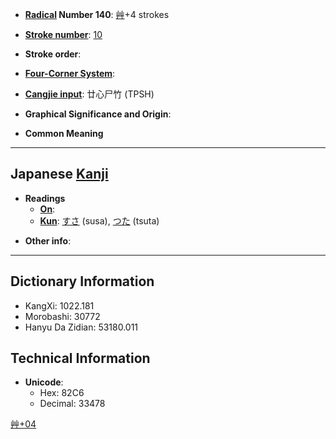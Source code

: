 * '''[[Wiktionary:Chinese radical index| Radical]] Number 140''': [[Wiktionary:Chinese radical index 艸|艸]]+4 strokes

* '''[[Wiktionary:Chinese total strokes index|Stroke number]]''': [[Wiktionary:Chinese total strokes index 10|10]]

* '''Stroke order''': 

* '''[[Wiktionary:Chinese four corner index|Four-Corner System]]''': 

* '''[[Wiktionary:Chinese Cangjie index|Cangjie input]]''': 廿心尸竹 (TPSH)

* '''Graphical Significance and Origin''': 

* '''Common Meaning'''

----

== Japanese [[Kanji]] ==

* '''Readings'''
** '''[[On]]''': 
** '''[[Kun]]''': [[すさ]] (susa), [[つた]] (tsuta)

* '''Other info''':  

----

== Dictionary Information ==

* KangXi: 1022.181
* Morobashi: 30772
* Hanyu Da Zidian: 53180.011

== Technical Information ==

* '''Unicode''':
** Hex: 82C6
** Decimal: 33478

[[Category:Japanese-only CJKV Characters|艸+04]]